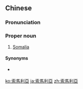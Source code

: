 ==Chinese==
{{zh-forms|s=索马利亚|gloss=-}}

===Pronunciation===
{{zh-pron
|m=Suǒmǎlì亞
|c=sok3 maa5 lei6 aa3
|cat=pn
}}

===Proper noun===
{{zh-proper noun}}

# {{lb|zh|Taiwan}} [[Somalia]]

====Synonyms====
* {{qualifier|Mainland China}} {{zh-l|索馬里}}

{{zh-cat|Countries}}

[[ko:索馬利亞]]
[[ja:索馬利亞]]
[[zh:索馬利亞]]